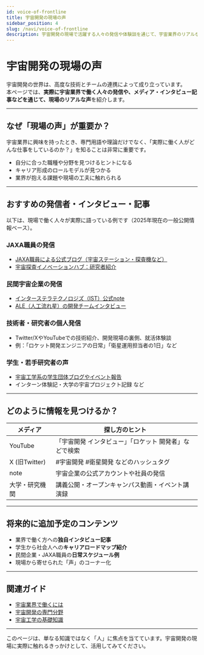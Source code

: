 ```yaml
---
id: voice-of-frontline
title: 宇宙開発の現場の声
sidebar_position: 4
slug: /navi/voice-of-frontline
description: 宇宙開発の現場で活躍する人々の発信や体験談を通じて、宇宙業界のリアルな姿を紹介します。
---
```



<Head>
  <script type="application/ld+json">
    {`{
      "@context": "https://schema.org",
      "@type": "DefinedTerm",
      "name": "宇宙開発の現場の声",
      "inDefinedTermSet": "https://space-dev-terms.pages.dev",
      "termCode": "voice-of-frontline",
      "description": "宇宙開発の現場で活躍する人々の発信や体験談を通じて、宇宙業界のリアルな姿を紹介します。",
      "url": "https://space-dev-terms.pages.dev/docs/navi/voice-of-frontline"
    }`}
  </script>
</Head>

# 宇宙開発の現場の声

宇宙開発の世界は、高度な技術とチームの連携によって成り立っています。  
本ページでは、**実際に宇宙業界で働く人々の発信や、メディア・インタビュー記事などを通じて、現場のリアルな声**を紹介します。

---

## なぜ「現場の声」が重要か？

宇宙業界に興味を持ったとき、専門用語や理論だけでなく、「実際に働く人がどんな仕事をしているのか？」を知ることは非常に重要です。

- 自分に合った職種や分野を見つけるヒントになる  
- キャリア形成のロールモデルが見つかる  
- 業界が抱える課題や現場の工夫に触れられる  

---

## おすすめの発信者・インタビュー・記事

以下は、現場で働く人々が実際に語っている例です（2025年現在の一般公開情報ベース）。

### JAXA職員の発信

- [JAXA職員による公式ブログ（宇宙ステーション・探査機など）](https://iss.jaxa.jp/blog/)
- [宇宙探査イノベーションハブ：研究者紹介](https://www.ihub-tansa.jaxa.jp/)

### 民間宇宙企業の発信

- [インターステラテクノロジズ（IST）公式note](https://note.com/interstellar)
- [ALE（人工流れ星）の開発チームインタビュー](https://star-ale.com/)

### 技術者・研究者の個人発信

- Twitter/XやYouTubeでの技術紹介、開発現場の裏側、就活体験談
- 例：「ロケット開発エンジニアの日常」「衛星運用担当者の1日」など

### 学生・若手研究者の声

- [宇宙工学系の学生団体ブログやイベント報告](https://unisec.jp/)
- インターン体験記・大学の宇宙プロジェクト記録 など

---

## どのように情報を見つけるか？

| メディア | 探し方のヒント |
|----------|----------------|
| YouTube  | 「宇宙開発 インタビュー」「ロケット 開発者」などで検索 |
| X (旧Twitter) | #宇宙開発 #衛星開発 などのハッシュタグ |
| note     | 宇宙企業の公式アカウントや社員の発信 |
| 大学・研究機関 | 講義公開・オープンキャンパス動画・イベント講演録 |

---

## 将来的に追加予定のコンテンツ

- 業界で働く方への**独自インタビュー記事**
- 学生から社会人への**キャリアロードマップ紹介**
- 民間企業・JAXA職員の**日常スケジュール例**
- 現場から寄せられた「声」のコーナー化

---

## 関連ガイド

- [宇宙業界で働くには](/navi/how-to-work)
- [宇宙開発の専門分野](/navi/region-of-expertise)
- [宇宙工学の基礎知識](/navi/basic-knowledge)

---

このページは、単なる知識ではなく「人」に焦点を当てています。宇宙開発の現場に実際に触れるきっかけとして、活用してみてください。
